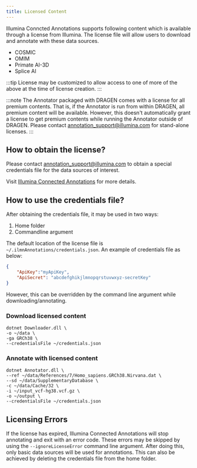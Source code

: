 ```yaml
---
title: Licensed Content
---
```



Illumina Conncted Annotations supports following content which is available through a license from Illumina.
The license file will allow users to download and annotate with these data sources.
* COSMIC
* OMIM
* Primate AI-3D
* Splice AI

:::tip
License may be customized to allow access to one of more of the above at the time of license creation.
:::

:::note
The Annotator packaged with DRAGEN comes with a license for all premium contents. 
That is, if the Annotator is run from within DRAGEN, all premium content will be available. 
However, this doesn't automatically grant a license to get premium contents while running the Annotator outside of DRAGEN.
Please contact annotation_support@illumina.com for stand-alone licenses.
:::

## How to obtain the license?
Please contact annotation_support@illumina.com to obtain a special credentials file for the data sources of interest.

Visit [Illumina Connected Annotations](https://developer.illumina.com/illumina-connected-annotations) for more details.

## How to use the credentials file?
After obtaining the credentials file, it may be used in two ways:
1. Home folder
2. Commandline argument

The default location of the license file is `~/.ilmnAnnotations/credentials.json`. An example of credentials file as below:
```json
{
	"ApiKey":"myApiKey",
	"ApiSecret": "abcdefghikjlmnopqrstuvwxyz-secretKey"
}
```
However, this can be overridden by the command line argument while downloading/annotating.

### Download licensed content
```shell
dotnet Downloader.dll \
-o ~/data \
-ga GRCh38 \
--credentialsFile ~/credentials.json
```


### Annotate with licensed content
```shell
dotnet Annotator.dll \
--ref ~/data/References/7/Homo_sapiens.GRCh38.Nirvana.dat \
--sd ~/data/SupplementaryDatabase \
-c ~/data/Cache/32 \
-i ~/input_vcf-hg38.vcf.gz \
-o ~/output \
--credentialsFile ~/credentials.json
```


## Licensing Errors
If the license has expired, Illumina Connected Annotations will stop annotating and exit with an error code.
These errors may be skipped by using the `--ignoreLicenseError` command line argument.
After doing this, only basic data sources will be used for annotations.
This can also be achieved by deleting the credentials file from the home folder.
